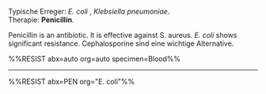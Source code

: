 Typische Erreger: *E. coli* , *Klebsiella pneumoniae*.  
Therapie: **Penicillin**.

Penicillin is an antibiotic. It is effective against S. aureus.
*E. coli* shows significant resistance. Cephalosporine sind eine wichtige Alternative.

%%RESIST abx=auto org=auto specimen=Blood%%

---

%%RESIST abx=PEN org="E. coli"%%

